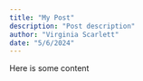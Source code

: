 ```yaml
---
title: "My Post"
description: "Post description"
author: "Virginia Scarlett"
date: "5/6/2024"
---
```


Here is some content
